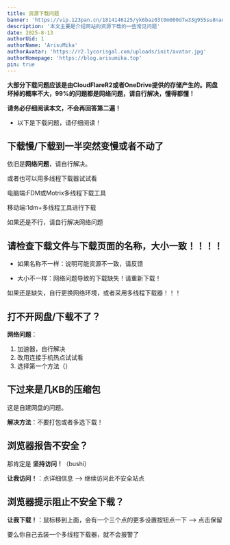 ```yaml
---
title: 资源下载问题
banner: 'https://vip.123pan.cn/1814146125/yk6baz03t0m000d7w33g955su8naqz53DIYPAdexAqevAGx1Aqav.png'
description: '本文主要是介绍网站的资源下载的一些常见问题'
date: 2025-8-13
authorUid: 1
authorName: 'ArisuMika'
authorAvatar: 'https://r2.lycorisgal.com/uploads/init/avatar.jpg'
authorHomepage: 'https://blog.arisumika.top'
pin: true
---
```

**大部分下载问题应该是由CloudFlareR2或者OneDrive提供的存储产生的。网盘坏掉的概率不大，99%的问题都是网络问题，请自行解决，懂得都懂！**

**请务必仔细阅读本文，不会再回答第二遍！**

* 以下是下载问题，请仔细阅读！
## 下载慢/下载到一半突然变慢或者不动了
依旧是**网络问题**，请自行解决。

或者也可以用多线程下载器试试看

电脑端:FDM或Motrix多线程下载工具

移动端:1dm+多线程工具进行下载

如果还是不行，请自行解决网络问题

## 请检查下载文件与下载页面的名称，大小一致！！！！
* 如果名称不一样：说明可能资源不一致，请反馈

* 大小不一样：网络问题导致的下载缺失！请重新下载！

如果还是缺失，自行更换网络环境，或者采用多线程下载器！！！

## 打不开网盘/下载不了？
**网络问题**：
1. 加速器，自行解决
2. 改用连接手机热点试试看
3. 选择第一个方法（）

## 下过来是几KB的压缩包
这是自建网盘的问题。

**解决方法**：不要打包或者多选下载！

## 浏览器报告不安全？
那肯定是 **坚持访问！**（bushi）

**让我访问！**：点详细信息 --> 继续访问此不安全站点

## 浏览器提示阻止不安全下载？
**让我下载！**：鼠标移到上面，会有一个三个点的更多设置按钮点一下 --> 点击保留

要么你自己去装一个多线程下载器，就不会报警了

